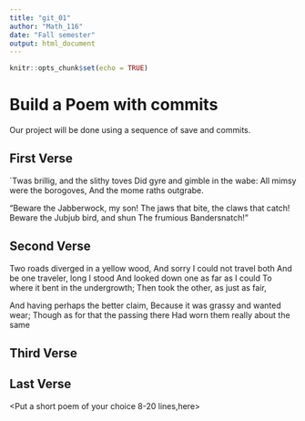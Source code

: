 ---
title: "git_01"
author: "Math_116"
date: "Fall semester"
output: html_document
---

```{r setup, include=FALSE}
knitr::opts_chunk$set(echo = TRUE)
```
# Build a Poem with commits
Our project will be done using a sequence of save and commits.

## First Verse 
<Put the first two verses of Jabberwocky by Lewis Carrol in this section>

`Twas brillig, and the slithy toves
   Did gyre and gimble in the wabe:
All mimsy were the borogoves,
   And the mome raths outgrabe.
   
   "Beware the Jabberwock, my son!
   The jaws that bite, the claws that catch!
 Beware the Jubjub bird, and shun
   The frumious Bandersnatch!"
  

## Second Verse
<Put the first two verses of The Road Not Taken by Robert Frost here>
Two roads diverged in a yellow wood,
And sorry I could not travel both
And be one traveler, long I stood
And looked down one as far as I could
To where it bent in the undergrowth;
Then took the other, as just as fair,

And having perhaps the better claim,
Because it was grassy and wanted wear;
Though as for that the passing there
Had worn them really about the same

## Third Verse
<Put the first two verses of The Walrus and the Carpenter here>

## Last Verse
<Put a short poem of your choice 8-20 lines,here>
